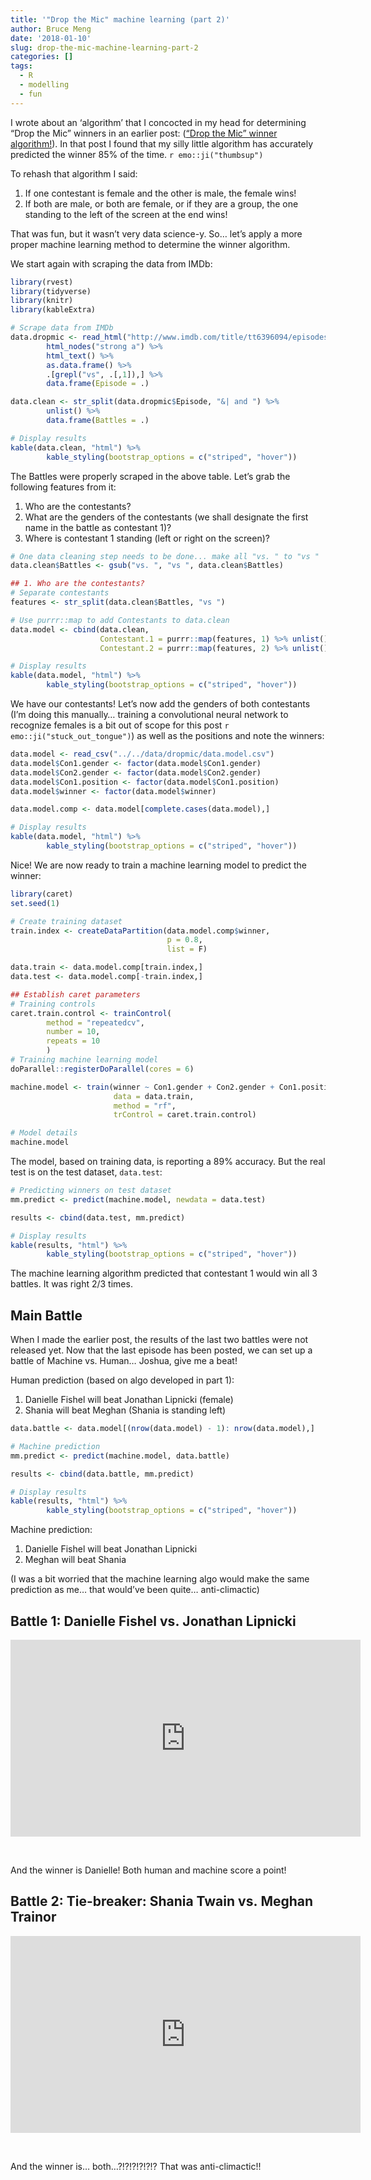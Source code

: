 ```yaml
---
title: '"Drop the Mic" machine learning (part 2)'
author: Bruce Meng
date: '2018-01-10'
slug: drop-the-mic-machine-learning-part-2
categories: []
tags:
  - R
  - modelling
  - fun
---
```


I wrote about an 'algorithm' that I concocted in my head for determining "Drop the Mic" winners in an earlier post: (["Drop the Mic" winner algorithm!](https://www.brucemeng.ca/post/drop-the-mic/)). In that post I found that my silly little algorithm has accurately predicted the winner 85% of the time. `r emo::ji("thumbsup")`

To rehash that algorithm I said:

1. If one contestant is female and the other is male, the female wins!
2. If both are male, or both are female, or if they are a group, the one standing to the left of the screen at the end wins!

That was fun, but it wasn't very data science-y. So... let's apply a more proper machine learning method to determine the winner algorithm.

We start again with scraping the data from IMDb:

```r
library(rvest)
library(tidyverse)
library(knitr)
library(kableExtra)

# Scrape data from IMDb
data.dropmic <- read_html("http://www.imdb.com/title/tt6396094/episodes?season=1&ref_=tt_eps_sn_1") %>%
        html_nodes("strong a") %>%
        html_text() %>%
        as.data.frame() %>%
        .[grepl("vs", .[,1]),] %>%
        data.frame(Episode = .)

data.clean <- str_split(data.dropmic$Episode, "&| and ") %>%
        unlist() %>%
        data.frame(Battles = .)

# Display results
kable(data.clean, "html") %>%
        kable_styling(bootstrap_options = c("striped", "hover"))
```

The Battles were properly scraped in the above table. Let's grab the following features from it:

1. Who are the contestants?
2. What are the genders of the contestants (we shall designate the first name in the battle as contestant 1)?
3. Where is contestant 1 standing (left or right on the screen)?

```r
# One data cleaning step needs to be done... make all "vs. " to "vs "
data.clean$Battles <- gsub("vs. ", "vs ", data.clean$Battles)

## 1. Who are the contestants?
# Separate contestants
features <- str_split(data.clean$Battles, "vs ")

# Use purrr::map to add Contestants to data.clean
data.model <- cbind(data.clean, 
                    Contestant.1 = purrr::map(features, 1) %>% unlist(),
                    Contestant.2 = purrr::map(features, 2) %>% unlist())

# Display results
kable(data.model, "html") %>%
        kable_styling(bootstrap_options = c("striped", "hover"))
```

We have our contestants! Let's now add the genders of both contestants (I'm doing this manually... training a convolutional neural network to recognize females is a bit out of scope for this post `r emo::ji("stuck_out_tongue")`) as well as the positions and note the winners:

```r
data.model <- read_csv("../../data/dropmic/data.model.csv")
data.model$Con1.gender <- factor(data.model$Con1.gender)
data.model$Con2.gender <- factor(data.model$Con2.gender)
data.model$Con1.position <- factor(data.model$Con1.position)
data.model$winner <- factor(data.model$winner)

data.model.comp <- data.model[complete.cases(data.model),]

# Display results
kable(data.model, "html") %>%
        kable_styling(bootstrap_options = c("striped", "hover"))

```

Nice! We are now ready to train a machine learning model to predict the winner:

```r
library(caret)
set.seed(1)

# Create training dataset
train.index <- createDataPartition(data.model.comp$winner, 
                                   p = 0.8,
                                   list = F)

data.train <- data.model.comp[train.index,]
data.test <- data.model.comp[-train.index,]

## Establish caret parameters
# Training controls
caret.train.control <- trainControl(
        method = "repeatedcv",
        number = 10,
        repeats = 10
        )
# Training machine learning model
doParallel::registerDoParallel(cores = 6)

machine.model <- train(winner ~ Con1.gender + Con2.gender + Con1.position, 
                       data = data.train, 
                       method = "rf",
                       trControl = caret.train.control)

# Model details
machine.model
```

The model, based on training data, is reporting a 89% accuracy. But the real test is on the test dataset, `data.test`:

```r
# Predicting winners on test dataset
mm.predict <- predict(machine.model, newdata = data.test)

results <- cbind(data.test, mm.predict)

# Display results
kable(results, "html") %>%
        kable_styling(bootstrap_options = c("striped", "hover"))

```

The machine learning algorithm predicted that contestant 1 would win all 3 battles. It was right 2/3 times.

## Main Battle

When I made the earlier post, the results of the last two battles were not released yet. Now that the last episode has been posted, we can set up a battle of Machine vs. Human... Joshua, give me a beat!

Human prediction (based on algo developed in part 1):

1. Danielle Fishel will beat Jonathan Lipnicki (female)
2. Shania will beat Meghan (Shania is standing left)

```r
data.battle <- data.model[(nrow(data.model) - 1): nrow(data.model),]

# Machine prediction
mm.predict <- predict(machine.model, data.battle)

results <- cbind(data.battle, mm.predict)

# Display results
kable(results, "html") %>%
        kable_styling(bootstrap_options = c("striped", "hover"))
```

Machine prediction:

1. Danielle Fishel will beat Jonathan Lipnicki
2. Meghan will beat Shania

(I was a bit worried that the machine learning algo would make the same prediction as me... that would've been quite... anti-climactic)

## Battle 1: Danielle Fishel vs. Jonathan Lipnicki

<center><iframe width="560" height="315" src="https://www.youtube.com/embed/XxTjaF02u7E" frameborder="0" allow="autoplay; encrypted-media" allowfullscreen></iframe></center><br>

And the winner is Danielle! Both human and machine score a point!

## Battle 2: Tie-breaker: Shania Twain vs. Meghan Trainor

<center><iframe width="560" height="315" src="https://www.youtube.com/embed/_ckccU8ojRg" frameborder="0" allow="autoplay; encrypted-media" allowfullscreen></iframe></center><br>

And the winner is... both...?!?!?!?!?!? That was anti-climactic!!